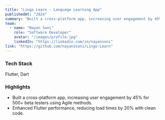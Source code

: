 ---
title: "Lingo Learn - Language Learning App"
publishedAt: "2024"
summary: "Built a cross-platform app, increasing user engagement by 45% for 500+ beta testers using Agile methods. Enhanced Flutter performance, reducing load times by 20% with clean code."
team:
  - name: "Nayan Soni"
    role: "Software Developer"
    avatar: "/images/profile.jpg"
    linkedIn: "https://linkedin.com/in/nayansoni"
link: "https://github.com/nayan2soni/Lingo-Learn"
---

### Tech Stack
Flutter, Dart

### Highlights
- Built a cross-platform app, increasing user engagement by 45% for 500+ beta testers using Agile methods.
- Enhanced Flutter performance, reducing load times by 20% with clean code.
